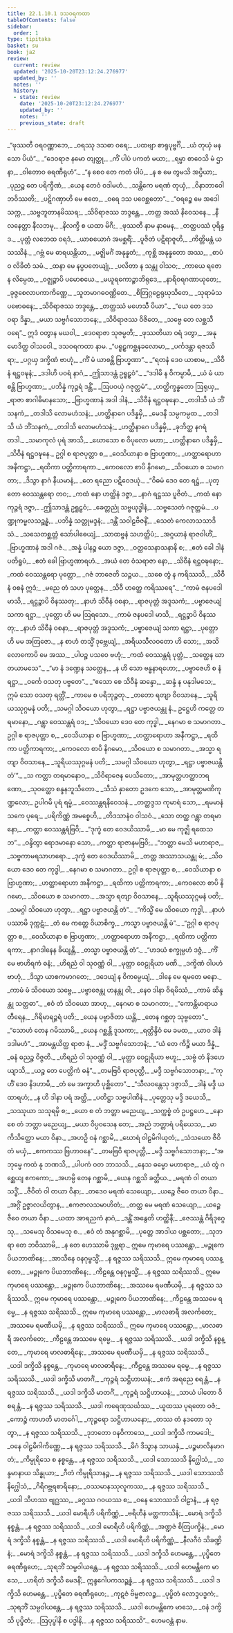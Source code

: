 ```yaml
---
title: 22.1.10.1 ဒသဝရကထာ
tableOfContents: false
sidebar:
  order: 1
type: tipitaka
basket: su
book: ja2
review:
  current: review
  updated: '2025-10-20T23:12:24.276977'
  updated_by: ''
  notes: ''
  history:
  - state: review
    date: '2025-10-20T23:12:24.276977'
    updated_by: ''
    notes: ''
    previous_state: draft
---
```



<DynamicBreadcrumb />


<ReviewStatus review={frontmatter.review} showDetails={true} />

<HypothesisAnnotation frontmatter={frontmatter} />

<Division number="1655" book="ja2" e="ch" v="23" p="312">

<Paragraph number="3001" type="verses" book="ja2">
_“ဖုဿတီ ဝရဝဏ္ဏာဘေ,_  
_ဝရဿု ဒသဓာ ဝရေ;_  
_ပထဗျာ စာရုပုဗ္ဗင်္ဂိ,_  
_ယံ တုယှံ မနသော ပိယံ”._  

</Paragraph>

</Division>
<Division number="1656" book="ja2" e="ch" v="23" p="312">

<Paragraph number="3002" type="verses" book="ja2">
_“ဒေဝရာဇ နမော တျတ္ထု,_  
_ကိံ ပါပံ ပကတံ မယာ;_  
_ရမ္မာ စာဝေသိ မံ ဌာနာ,_  
_ဝါတောဝ ဓရဏီရုဟံ”._  

</Paragraph>

</Division>
<Division number="1657" book="ja2" e="ch" v="23" p="312">

<Paragraph number="3003" type="verses" book="ja2">
_“န စေဝ တေ ကတံ ပါပံ,_  
_န စ မေ တွမသိ အပ္ပိယာ;_  
_ပုညဉ္စ တေ ပရိက္ခီဏံ,_  
_ယေန တေဝံ ဝဒါမဟံ._  

</Paragraph>

</Division>
<Division number="1658" book="ja2" e="ch" v="23" p="312">

<Paragraph number="3004" type="verses" book="ja2">
_သန္တိကေ မရဏံ တုယှံ,_  
_ဝိနာဘာဝေါ ဘဝိဿတိ;_  
_ပဋိဂဏှာဟိ မေ ဧတေ,_  
_ဝရေ ဒသ ပဝေစ္ဆတော”._  

</Paragraph>

</Division>
<Division number="1659" book="ja2" e="ch" v="23" p="312">

<Paragraph number="3005" type="verses" book="ja2">
_“ဝရဉ္စေ မေ အဒေါ သက္က,_  
_သဗ္ဗဘူတာနမိဿရ;_  
_သိဝိရာဇဿ ဘဒ္ဒန္တေ,_  
_တတ္ထ အဿံ နိဝေသနေ._  

</Paragraph>

</Division>
<Division number="1660" book="ja2" e="ch" v="23" p="312">

<Paragraph number="3006" type="verses" book="ja2">
_နီလနေတ္တာ နီလဘမု,_  
_နိလက္ခီ စ ယထာ မိဂီ;_  
_ဖုဿတီ နာမ နာမေန,_  
_တတ္ထပဿံ ပုရိန္ဒဒ._  

</Paragraph>

</Division>
<Division number="1661" book="ja2" e="ch" v="23" p="312">

<Paragraph number="3007" type="verses" book="ja2">
_ပုတ္တံ လဘေထ ဝရဒံ,_  
_ယာစယောဂံ အမစ္ဆရိံ;_  
_ပူဇိတံ ပဋိရာဇူဟိ,_  
_ကိတ္တိမန္တံ ယသဿိနံ._  

</Paragraph>

</Division>
<Division number="1662" book="ja2" e="ch" v="23" p="312">

<Paragraph number="3008" type="verses" book="ja2">
_ဂဗ္ဘံ မေ ဓာရယန္တိယာ,_  
_မဇ္ဈိမင်္ဂံ အနုန္နတံ;_  
_ကုစ္ဆိ အနုန္နတော အဿ,_  
_စာပံဝ လိခိတံ သမံ._  

</Paragraph>

</Division>
<Division number="1663" book="ja2" e="ch" v="23" p="312">

<Paragraph number="3009" type="verses" book="ja2">
_ထနာ မေ နပ္ပပတေယျုံ,_  
_ပလိတာ န သန္တု ဝါသဝ;_  
_ကာယေ ရဇော န လိမ္ပေထ,_  
_ဝဇ္ဈဉ္စာပိ ပမောစယေ._  

</Paragraph>

</Division>
<Division number="1664" book="ja2" e="ch" v="23" p="312">

<Paragraph number="3010" type="verses" book="ja2">
_မယူရကောဉ္စာဘိရုဒေ,_  
_နာရိဝရဂဏာယုတေ;_  
_ခုဇ္ဇစေလာပကာကိဏ္ဏေ,_  
_သူတမာဂဓဝဏ္ဏိတေ._  

</Paragraph>

</Division>
<Division number="1665" book="ja2" e="ch" v="23" p="312">

<Paragraph number="3011" type="verses" book="ja2">
_စိတြဂ္ဂဠေရုဃုသိတေ,_  
_သုရာမံသပဗောဓနေ;_  
_သိဝိရာဇဿ ဘဒ္ဒန္တေ,_  
_တတ္ထဿံ မဟေသီ ပိယာ”._  

</Paragraph>

</Division>
<Division number="1666" book="ja2" e="ch" v="23" p="312">

<Paragraph number="3012" type="verses" book="ja2">
_“ယေ တေ ဒသ ဝရာ ဒိန္နာ,_  
_မယာ သဗ္ဗင်္ဂသောဘနေ;_  
_သိဝိရာဇဿ ဝိဇိတေ,_  
_သဗ္ဗေ တေ လစ္ဆသီ ဝရေ”._  

</Paragraph>

</Division>
<Division number="1667" book="ja2" e="ch" v="23" p="313">

<Paragraph number="3013" type="verses" book="ja2">
ဣဒံ ဝတွာန မဃဝါ,_  
_ဒေဝရာဇာ သုဇမ္ပတိ;_  
_ဖုဿတိယာ ဝရံ ဒတွာ,_  
_အနုမောဒိတ္ထ ဝါသဝေါ._  


</Paragraph>
</Division>

<Paragraph number="3014" type="center" book="ja2">
ဒသဝရကထာ နာမ.


</Paragraph>

<Division number="1668" book="ja2" e="ch" v="23" p="313">

<Paragraph number="3015" type="verses" book="ja2">
_“ပရူဠှကစ္ဆနခလောမာ,_  
_ပင်္ကဒန္တာ ရဇဿိရာ;_  
_ပဂ္ဂယှ ဒက္ခိဏံ ဗာဟုံ,_  
_ကိံ မံ ယာစန္တိ ဗြာဟ္မဏာ”._  

</Paragraph>

</Division>
<Division number="1669" book="ja2" e="ch" v="23" p="313">

<Paragraph number="3016" type="verses" book="ja2">
_“ရတနံ ဒေဝ ယာစာမ,_  
_သိဝီနံ ရဋ္ဌဝဍ္ဎနံ;_  
_ဒဒါဟိ ပဝရံ နာဂံ,_  
_ဤသာဒန္တံ ဥရူဠှဝံ”._  

</Paragraph>

</Division>
<Division number="1670" book="ja2" e="ch" v="23" p="313">

<Paragraph number="3017" type="verses" book="ja2">
_“ဒဒါမိ န ဝိကမ္ပာမိ,_  
_ယံ မံ ယာစန္တိ ဗြာဟ္မဏာ;_  
_ပဘိန္နံ ကုဉ္ဇရံ ဒန္တိံ,_  
_ဩပဝယှံ ဂဇုတ္တမံ”._  

</Paragraph>

</Division>
<Division number="1671" book="ja2" e="ch" v="23" p="313">

<Paragraph number="3018" type="verses" book="ja2">
_ဟတ္ထိက္ခန္ဓတော ဩရုယှ,_  
_ရာဇာ စာဂါဓိမာနသော;_  
_ဗြာဟ္မဏာနံ အဒါ ဒါနံ,_  
_သိဝီနံ ရဋ္ဌဝဍ္ဎနော._  

</Paragraph>

</Division>
<Division number="1672" book="ja2" e="ch" v="23" p="313">

<Paragraph number="3019" type="verses" book="ja2">
_တဒါသိ ယံ ဘိံသနကံ,_  
_တဒါသိ လောမဟံသနံ;_  
_ဟတ္ထိနာဂေ ပဒိန္နမှိ,_  
_မေဒနီ သမ္ပကမ္ပထ._  

</Paragraph>

</Division>
<Division number="1673" book="ja2" e="ch" v="23" p="313">

<Paragraph number="3020" type="verses" book="ja2">
_တဒါသိ ယံ ဘိံသနကံ,_  
_တဒါသိ လောမဟံသနံ;_  
_ဟတ္ထိနာဂေ ပဒိန္နမှိ,_  
_ခုဘိတ္ထ နဂရံ တဒါ._  

</Paragraph>

</Division>
<Division number="1674" book="ja2" e="ch" v="23" p="313">

<Paragraph number="3021" type="verses" book="ja2">
_သမာကုလံ ပုရံ အာသိ,_  
_ဃောသော စ ဝိပုလော မဟာ;_  
_ဟတ္ထိနာဂေ ပဒိန္နမှိ,_  
_သိဝီနံ ရဋ္ဌဝဍ္ဎနေ._  

</Paragraph>

</Division>
<Division number="1675" book="ja2" e="ch" v="23" p="313">

<Paragraph number="3022" type="verses" book="ja2">
ဥဂ္ဂါ စ ရာဇပုတ္တာ စ,_  
_ဝေသိယာနာ စ ဗြာဟ္မဏာ;_  
_ဟတ္ထာရောဟာ အနီကဋ္ဌာ,_  
_ရထိကာ ပတ္တိကာရကာ._  

</Paragraph>

</Division>
<Division number="1676" book="ja2" e="ch" v="23" p="313">

<Paragraph number="3023" type="verses" book="ja2">
_ကေဝလော စာပိ နိဂမော,_  
_သိဝယော စ သမာဂတာ;_  
_ဒိသွာ နာဂံ နီယမာနံ,_  
_တေ ရညော ပဋိဝေဒယုံ._  

</Paragraph>

</Division>
<Division number="1677" book="ja2" e="ch" v="23" p="313">

<Paragraph number="3024" type="verses" book="ja2">
_“ဝိဓမံ ဒေဝ တေ ရဋ္ဌံ,_  
_ပုတ္တော ဝေဿန္တရော တဝ;_  
_ကထံ နော ဟတ္ထိနံ ဒဇ္ဇာ,_  
_နာဂံ ရဋ္ဌဿ ပူဇိတံ._  

</Paragraph>

</Division>
<Division number="1678" book="ja2" e="ch" v="23" p="313">

<Paragraph number="3025" type="verses" book="ja2">
_ကထံ နော ကုဉ္ဇရံ ဒဇ္ဇာ,_  
_ဤသာဒန္တံ ဥရူဠှဝံ;_  
_ခေတ္တညုံ သဗ္ဗယုဒ္ဓါနံ,_  
_သဗ္ဗသေတံ ဂဇုတ္တမံ._  

</Paragraph>

</Division>
<Division number="1679" book="ja2" e="ch" v="23" p="314">

<Paragraph number="3026" type="verses" book="ja2">
_ပဏ္ဍုကမ္ဗလသဉ္ဆန္နံ,_  
_ပဘိန္နံ သတ္တုမဒ္ဒနံ;_  
_ဒန္တိံ သဝါဠဗီဇနိံ,_  
_သေတံ ကေလာသသာဒိသံ._  

</Paragraph>

</Division>
<Division number="1680" book="ja2" e="ch" v="23" p="314">

<Paragraph number="3027" type="verses" book="ja2">
_သသေတစ္ဆတ္တံ သော်ပါဓေယျံ,_  
_သာထဗ္ဗနံ သဟတ္ထိပံ;_  
_အဂ္ဂယာနံ ရာဇဝါဟိံ,_  
_ဗြာဟ္မဏာနံ အဒါ ဂဇံ._  

</Paragraph>

</Division>
<Division number="1681" book="ja2" e="ch" v="23" p="314">

<Paragraph number="3028" type="verses" book="ja2">
_အန္နံ ပါနဉ္စ ယော ဒဇ္ဇာ,_  
_ဝတ္ထသေနာသနာနိ စ;_  
_ဧတံ ခေါ ဒါနံ ပတိရူပံ,_  
_ဧတံ ခေါ ဗြာဟ္မဏာရဟံ._  

</Paragraph>

</Division>
<Division number="1682" book="ja2" e="ch" v="23" p="314">

<Paragraph number="3029" type="verses" book="ja2">
_အယံ တေ ဝံသရာဇာ နော,_  
_သိဝီနံ ရဋ္ဌဝဍ္ဎနော;_  
_ကထံ ဝေဿန္တရော ပုတ္တော,_  
_ဂဇံ ဘာဇေတိ သဉ္ဇယ._  

</Paragraph>

</Division>
<Division number="1683" book="ja2" e="ch" v="23" p="314">

<Paragraph number="3030" type="verses" book="ja2">
_သစေ တွံ န ကရိဿသိ,_  
_သိဝီနံ ဝစနံ ဣဒံ;_  
_မညေ တံ သဟ ပုတ္တေန,_  
_သိဝီ ဟတ္ထေ ကရိဿရေ”._  

</Paragraph>

</Division>
<Division number="1684" book="ja2" e="ch" v="23" p="314">

<Paragraph number="3031" type="verses" book="ja2">
_“ကာမံ ဇနပဒေါ မာသိ,_  
_ရဋ္ဌဉ္စာပိ ဝိနဿတု;_  
_နာဟံ သိဝီနံ ဝစနာ,_  
_ရာဇပုတ္တံ အဒူသကံ;_  
_ပဗ္ဗာဇေယျံ သကာ ရဋ္ဌာ,_  
_ပုတ္တော ဟိ မမ ဩရသော._  

</Paragraph>

</Division>
<Division number="1685" book="ja2" e="ch" v="23" p="314">

<Paragraph number="3032" type="verses" book="ja2">
_ကာမံ ဇနပဒေါ မာသိ,_  
_ရဋ္ဌဉ္စာပိ ဝိနဿတု;_  
_နာဟံ သိဝီနံ ဝစနာ,_  
_ရာဇပုတ္တံ အဒူသကံ;_  
_ပဗ္ဗာဇေယျံ သကာ ရဋ္ဌာ,_  
_ပုတ္တော ဟိ မမ အတြဇော._  

</Paragraph>

</Division>
<Division number="1686" book="ja2" e="ch" v="23" p="314">

<Paragraph number="3033" type="verses" book="ja2">
_န စာဟံ တသ္မိံ ဒုဗ္ဘေယျံ,_  
_အရိယသီလဝတော ဟိ သော;_  
_အသိလောကောပိ မေ အဿ,_  
_ပါပဉ္စ ပသဝေ ဗဟုံ;_  
_ကထံ ဝေဿန္တရံ ပုတ္တံ,_  
_သတ္ထေန ဃာတယာမသေ”._  

</Paragraph>

</Division>
<Division number="1687" book="ja2" e="ch" v="23" p="314">

<Paragraph number="3034" type="verses" book="ja2">
_“မာ နံ ဒဏ္ဍေန သတ္ထေန,_  
_န ဟိ သော ဗန္ဓနာရဟော;_  
_ပဗ္ဗာဇေဟိ စ နံ ရဋ္ဌာ,_  
_ဝင်္ကေ ဝသတု ပဗ္ဗတေ”._  

</Paragraph>

</Division>
<Division number="1688" book="ja2" e="ch" v="23" p="314">

<Paragraph number="3035" type="verses" book="ja2">
_“ဧသော စေ သိဝီနံ ဆန္ဒော,_  
_ဆန္ဒံ န ပနုဒါမသေ;_  
ဣမံ သော ဝသတု ရတ္တိံ,_  
_ကာမေ စ ပရိဘုဉ္ဇတု._  

</Paragraph>

</Division>
<Division number="1689" book="ja2" e="ch" v="23" p="314">

<Paragraph number="3036" type="verses" book="ja2">
_တတော ရတျာ ဝိဝသာနေ,_  
_သူရိယဿုဂ္ဂမနံ ပတိ;_  
_သမဂ္ဂါ သိဝယော ဟုတွာ,_  
_ရဋ္ဌာ ပဗ္ဗာဇယန္တု နံ._  

</Paragraph>

</Division>
<Division number="1690" book="ja2" e="ch" v="23" p="315">

<Paragraph number="3037" type="verses" book="ja2">
ဥဋ္ဌေဟိ ကတ္တေ တရမာနော,_  
_ဂန္တွာ ဝေဿန္တရံ ဝဒ;_  
_‘သိဝယော ဒေဝ တေ ကုဒ္ဓါ,_  
_နေဂမာ စ သမာဂတာ._  

</Paragraph>

</Division>
<Division number="1691" book="ja2" e="ch" v="23" p="315">

<Paragraph number="3038" type="verses" book="ja2">
ဥဂ္ဂါ စ ရာဇပုတ္တာ စ,_  
_ဝေသိယာနာ စ ဗြာဟ္မဏာ;_  
_ဟတ္ထာရောဟာ အနီကဋ္ဌာ,_  
_ရထိကာ ပတ္တိကာရကာ;_  
_ကေဝလော စာပိ နိဂမော,_  
_သိဝယော စ သမာဂတာ._  

</Paragraph>

</Division>
<Division number="1692" book="ja2" e="ch" v="23" p="315">

<Paragraph number="3039" type="verses" book="ja2">
_အသ္မာ ရတျာ ဝိဝသာနေ,_  
_သူရိယဿုဂ္ဂမနံ ပတိ;_  
_သမဂ္ဂါ သိဝယော ဟုတွာ,_  
_ရဋ္ဌာ ပဗ္ဗာဇယန္တိ တံ’”._  

</Paragraph>

</Division>
<Division number="1693" book="ja2" e="ch" v="23" p="315">

<Paragraph number="3040" type="verses" book="ja2">
_သ ကတ္တာ တရမာနောဝ,_  
_သိဝိရာဇေန ပေသိတော;_  
_အာမုတ္တဟတ္ထာဘရဏော,_  
_သုဝတ္ထော စန္ဒနဘူသိတော._  

</Paragraph>

</Division>
<Division number="1694" book="ja2" e="ch" v="23" p="315">

<Paragraph number="3041" type="verses" book="ja2">
_သီသံ နှာတော ဥဒကေ သော,_  
_အာမုတ္တမဏိကုဏ္ဍလော;_  
ဥပါဂမိ ပုရံ ရမ္မံ,_  
_ဝေဿန္တရနိဝေသနံ._  

</Paragraph>

</Division>
<Division number="1695" book="ja2" e="ch" v="23" p="315">

<Paragraph number="3042" type="verses" book="ja2">
_တတ္ထဒ္ဒသ ကုမာရံ သော,_  
_ရမမာနံ သကေ ပုရေ;_  
_ပရိကိဏ္ဏံ အမစ္စေဟိ,_  
_တိဒသာနံဝ ဝါသဝံ._  

</Paragraph>

</Division>
<Division number="1696" book="ja2" e="ch" v="23" p="315">

<Paragraph number="3043" type="verses" book="ja2">
_သော တတ္ထ ဂန္တွာ တရမာနော,_  
_ကတ္တာ ဝေဿန္တရံဗြဝိ;_  
_“ဒုက္ခံ တေ ဝေဒယိဿာမိ,_  
_မာ မေ ကုဇ္ဈိ ရထေသဘ”._  

</Paragraph>

</Division>
<Division number="1697" book="ja2" e="ch" v="23" p="315">

<Paragraph number="3044" type="verses" book="ja2">
_ဝန္ဒိတွာ ရောဒမာနော သော,_  
_ကတ္တာ ရာဇာနမဗြဝိ;_  
_“ဘတ္တာ မေသိ မဟာရာဇ,_  
_သဗ္ဗကာမရသာဟရော._  

</Paragraph>

</Division>
<Division number="1698" book="ja2" e="ch" v="23" p="315">

<Paragraph number="3045" type="verses" book="ja2">
_ဒုက္ခံ တေ ဝေဒယိဿာမိ,_  
_တတ္ထ အဿာသယန္တု မံ;_  
_သိဝယော ဒေဝ တေ ကုဒ္ဓါ,_  
_နေဂမာ စ သမာဂတာ._  

</Paragraph>

</Division>
<Division number="1699" book="ja2" e="ch" v="23" p="315">

<Paragraph number="3046" type="verses" book="ja2">
ဥဂ္ဂါ စ ရာဇပုတ္တာ စ,_  
_ဝေသိယာနာ စ ဗြာဟ္မဏာ;_  
_ဟတ္ထာရောဟာ အနီကဋ္ဌာ,_  
_ရထိကာ ပတ္တိကာရကာ;_  
_ကေဝလော စာပိ နိဂမော,_  
_သိဝယော စ သမာဂတာ._  

</Paragraph>

</Division>
<Division number="1700" book="ja2" e="ch" v="23" p="315">

<Paragraph number="3047" type="verses" book="ja2">
_အသ္မာ ရတျာ ဝိဝသာနေ,_  
_သူရိယဿုဂ္ဂမနံ ပတိ;_  
_သမဂ္ဂါ သိဝယော ဟုတွာ,_  
_ရဋ္ဌာ ပဗ္ဗာဇယန္တိ တံ”._  

</Paragraph>

</Division>
<Division number="1701" book="ja2" e="ch" v="23" p="315">

<Paragraph number="3048" type="verses" book="ja2">
_“ကိသ္မိံ မေ သိဝယော ကုဒ္ဓါ,_  
_နာဟံ ပဿာမိ ဒုက္ကဋံ;_  
_တံ မေ ကတ္တေ ဝိယာစိက္ခ,_  
_ကသ္မာ ပဗ္ဗာဇယန္တိ မံ”._  

</Paragraph>

</Division>
<Division number="1702" book="ja2" e="ch" v="23" p="316">

<Paragraph number="3049" type="verses" book="ja2">
_“ဥဂ္ဂါ စ ရာဇပုတ္တာ စ,_  
_ဝေသိယာနာ စ ဗြာဟ္မဏာ;_  
_ဟတ္ထာရောဟာ အနီကဋ္ဌာ,_  
_ရထိကာ ပတ္တိကာရကာ;_  
_နာဂဒါနေန ခိယျန္တိ,_  
_တသ္မာ ပဗ္ဗာဇယန္တိ တံ”._  

</Paragraph>

</Division>
<Division number="1703" book="ja2" e="ch" v="23" p="316">

<Paragraph number="3050" type="verses" book="ja2">
_“ဟဒယံ စက္ခုမ္ပဟံ ဒဇ္ဇံ,_  
_ကိံ မေ ဗာဟိရကံ ဓနံ;_  
_ဟိရညံ ဝါ သုဝဏ္ဏံ ဝါ,_  
_မုတ္တာ ဝေဠုရိယာ မဏိ._  

</Paragraph>

</Division>
<Division number="1704" book="ja2" e="ch" v="23" p="316">

<Paragraph number="3051" type="verses" book="ja2">
_ဒက္ခိဏံ ဝါပဟံ ဗာဟုံ,_  
_ဒိသွာ ယာစကမာဂတေ;_  
_ဒဒေယျံ န ဝိကမ္ပေယျံ,_  
_ဒါနေ မေ ရမတေ မနော._  

</Paragraph>

</Division>
<Division number="1705" book="ja2" e="ch" v="23" p="316">

<Paragraph number="3052" type="verses" book="ja2">
_ကာမံ မံ သိဝယော သဗ္ဗေ,_  
_ပဗ္ဗာဇေန္တု ဟနန္တု ဝါ;_  
_နေဝ ဒါနာ ဝိရမိဿံ,_  
_ကာမံ ဆိန္ဒန္တု သတ္တဓာ”._  

</Paragraph>

</Division>
<Division number="1706" book="ja2" e="ch" v="23" p="316">

<Paragraph number="3053" type="verses" book="ja2">
_ဧဝံ တံ သိဝယော အာဟု,_  
_နေဂမာ စ သမာဂတာ;_  
_“ကောန္တိမာရာယ တီရေန,_  
_ဂိရိမာရဉ္ဇရံ ပတိ;_  
_ယေန ပဗ္ဗာဇိတာ ယန္တိ,_  
_တေန ဂစ္ဆတု သုဗ္ဗတော”._  

</Paragraph>

</Division>
<Division number="1707" book="ja2" e="ch" v="23" p="316">

<Paragraph number="3054" type="verses" book="ja2">
_“သောဟံ တေန ဂမိဿာမိ,_  
_ယေန ဂစ္ဆန္တိ ဒူသကာ;_  
_ရတ္တိန္ဒိဝံ မေ ခမထ,_  
_ယာဝ ဒါနံ ဒဒါမဟံ”._  

</Paragraph>

</Division>
<Division number="1708" book="ja2" e="ch" v="23" p="316">

<Paragraph number="3055" type="verses" book="ja2">
_အာမန္တယိတ္ထ ရာဇာ နံ,_  
_မဒ္ဒိံ သဗ္ဗင်္ဂသောဘနံ;_  
_“ယံ တေ ကိဉ္စိ မယာ ဒိန္နံ,_  
_ဓနံ ဓညဉ္စ ဝိဇ္ဇတိ._  

</Paragraph>

</Division>
<Division number="1709" book="ja2" e="ch" v="23" p="316">

<Paragraph number="3056" type="verses" book="ja2">
_ဟိရညံ ဝါ သုဝဏ္ဏံ ဝါ,_  
_မုတ္တာ ဝေဠုရိယာ ဗဟူ;_  
_သဗ္ဗံ တံ နိဒဟေယျာသိ,_  
_ယဉ္စ တေ ပေတ္တိကံ ဓနံ”._  

</Paragraph>

</Division>
<Division number="1710" book="ja2" e="ch" v="23" p="316">

<Paragraph number="3057" type="verses" book="ja2">
_တမဗြဝိ ရာဇပုတ္တီ,_  
_မဒ္ဒီ သဗ္ဗင်္ဂသောဘနာ;_  
_“ကုဟိံ ဒေဝ နိဒဟာမိ,_  
_တံ မေ အက္ခာဟိ ပုစ္ဆိတော”._  

</Paragraph>

</Division>
<Division number="1711" book="ja2" e="ch" v="23" p="316">

<Paragraph number="3058" type="verses" book="ja2">
_“သီလဝန္တေသု ဒဇ္ဇာသိ,_  
_ဒါနံ မဒ္ဒိ ယထာရဟံ;_  
_န ဟိ ဒါနာ ပရံ အတ္ထိ,_  
_ပတိဋ္ဌာ သဗ္ဗပါဏိနံ._  

</Paragraph>

</Division>
<Division number="1712" book="ja2" e="ch" v="23" p="316">

<Paragraph number="3059" type="verses" book="ja2">
_ပုတ္တေသု မဒ္ဒိ ဒယေသိ,_  
_သဿုယာ သသုရမှိ စ;_  
_ယော စ တံ ဘတ္တာ မညေယျ,_  
_သက္ကစ္စံ တံ ဥပဋ္ဌဟေ._  

</Paragraph>

</Division>
<Division number="1713" book="ja2" e="ch" v="23" p="316">

<Paragraph number="3060" type="verses" book="ja2">
_နော စေ တံ ဘတ္တာ မညေယျ,_  
_မယာ ဝိပ္ပဝသေန တေ;_  
_အညံ ဘတ္တာရံ ပရိယေသ,_  
_မာ ကိသိတ္ထော မယာ ဝိနာ._  

</Paragraph>

</Division>
<Division number="1714" book="ja2" e="ch" v="23" p="317">

<Paragraph number="3061" type="verses" book="ja2">
_အဟဉှိ ဝနံ ဂစ္ဆာမိ,_  
_ဃောရံ ဝါဠမိဂါယုတံ;_  
_သံသယော ဇီဝိတံ မယှံ,_  
_ဧကကဿ ဗြဟာဝနေ”._  

</Paragraph>

</Division>
<Division number="1715" book="ja2" e="ch" v="23" p="317">

<Paragraph number="3062" type="verses" book="ja2">
_တမဗြဝိ ရာဇပုတ္တီ,_  
_မဒ္ဒီ သဗ္ဗင်္ဂသောဘနာ;_  
_“အဘုမ္မေ ကထံ နု ဘဏသိ,_  
_ပါပကံ ဝတ ဘာသသိ._  

</Paragraph>

</Division>
<Division number="1716" book="ja2" e="ch" v="23" p="317">

<Paragraph number="3063" type="verses" book="ja2">
_နေသ ဓမ္မော မဟာရာဇ,_  
_ယံ တွံ ဂစ္ဆေယျ ဧကကော;_  
_အဟမ္ပိ တေန ဂစ္ဆာမိ,_  
_ယေန ဂစ္ဆသိ ခတ္တိယ._  

</Paragraph>

</Division>
<Division number="1717" book="ja2" e="ch" v="23" p="317">

<Paragraph number="3064" type="verses" book="ja2">
_မရဏံ ဝါ တယာ သဒ္ဓိံ,_  
_ဇီဝိတံ ဝါ တယာ ဝိနာ;_  
_တဒေဝ မရဏံ သေယျော,_  
_ယဉ္စေ ဇီဝေ တယာ ဝိနာ._  

</Paragraph>

</Division>
<Division number="1718" book="ja2" e="ch" v="23" p="317">

<Paragraph number="3065" type="verses" book="ja2">
_အဂ္ဂိံ ဥဇ္ဇာလယိတွာန,_  
_ဧကဇာလသမာဟိတံ;_  
_တတ္ထ မေ မရဏံ သေယျော,_  
_ယဉ္စေ ဇီဝေ တယာ ဝိနာ._  

</Paragraph>

</Division>
<Division number="1719" book="ja2" e="ch" v="23" p="317">

<Paragraph number="3066" type="verses" book="ja2">
_ယထာ အာရညကံ နာဂံ,_  
_ဒန္တိံ အနွေတိ ဟတ္ထိနီ;_  
_ဇေဿန္တံ ဂိရိဒုဂ္ဂေသု,_  
_သမေသု ဝိသမေသု စ._  

</Paragraph>

</Division>
<Division number="1720" book="ja2" e="ch" v="23" p="317">

<Paragraph number="3067" type="verses" book="ja2">
_ဧဝံ တံ အနုဂစ္ဆာမိ,_  
_ပုတ္တေ အာဒါယ ပစ္ဆတော;_  
_သုဘရာ တေ ဘဝိဿာမိ,_  
_န တေ ဟေဿာမိ ဒုဗ္ဘရာ._  

</Paragraph>

</Division>
<Division number="1721" book="ja2" e="ch" v="23" p="317">

<Paragraph number="3068" type="verses" book="ja2">
ဣမေ ကုမာရေ ပဿန္တော,_  
_မဉ္ဇုကေ ပိယဘာဏိနေ;_  
_အာသီနေ ဝနဂုမ္ဗသ္မိံ,_  
_န ရဇ္ဇဿ သရိဿသိ._  

</Paragraph>

</Division>
<Division number="1722" book="ja2" e="ch" v="23" p="317">

<Paragraph number="3069" type="verses" book="ja2">
ဣမေ ကုမာရေ ပဿန္တော,_  
_မဉ္ဇုကေ ပိယဘာဏိနေ;_  
_ကီဠန္တေ ဝနဂုမ္ဗသ္မိံ,_  
_န ရဇ္ဇဿ သရိဿသိ._  

</Paragraph>

</Division>
<Division number="1723" book="ja2" e="ch" v="23" p="317">

<Paragraph number="3070" type="verses" book="ja2">
ဣမေ ကုမာရေ ပဿန္တော,_  
_မဉ္ဇုကေ ပိယဘာဏိနေ;_  
_အဿမေ ရမဏီယမှိ,_  
_န ရဇ္ဇဿ သရိဿသိ._  

</Paragraph>

</Division>
<Division number="1724" book="ja2" e="ch" v="23" p="317">

<Paragraph number="3071" type="verses" book="ja2">
ဣမေ ကုမာရေ ပဿန္တော,_  
_မဉ္ဇုကေ ပိယဘာဏိနေ;_  
_ကီဠန္တေ အဿမေ ရမ္မေ,_  
_န ရဇ္ဇဿ သရိဿသိ._  

</Paragraph>

</Division>
<Division number="1725" book="ja2" e="ch" v="23" p="317">

<Paragraph number="3072" type="verses" book="ja2">
ဣမေ ကုမာရေ ပဿန္တော,_  
_မာလဓာရီ အလင်္ကတေ;_  
_အဿမေ ရမဏီယမှိ,_  
_န ရဇ္ဇဿ သရိဿသိ._  

</Paragraph>

</Division>
<Division number="1726" book="ja2" e="ch" v="23" p="317">

<Paragraph number="3073" type="verses" book="ja2">
ဣမေ ကုမာရေ ပဿန္တော,_  
_မာလဓာရီ အလင်္ကတေ;_  
_ကီဠန္တေ အဿမေ ရမ္မေ,_  
_န ရဇ္ဇဿ သရိဿသိ._  

</Paragraph>

</Division>
<Division number="1727" book="ja2" e="ch" v="23" p="318">

<Paragraph number="3074" type="verses" book="ja2">
_ယဒါ ဒက္ခိသိ နစ္စန္တေ,_  
_ကုမာရေ မာလဓာရိနေ;_  
_အဿမေ ရမဏီယမှိ,_  
_န ရဇ္ဇဿ သရိဿသိ._  

</Paragraph>

</Division>
<Division number="1728" book="ja2" e="ch" v="23" p="318">

<Paragraph number="3075" type="verses" book="ja2">
_ယဒါ ဒက္ခိသိ နစ္စန္တေ,_  
_ကုမာရေ မာလဓာရိနေ;_  
_ကီဠန္တေ အဿမေ ရမ္မေ,_  
_န ရဇ္ဇဿ သရိဿသိ._  

</Paragraph>

</Division>
<Division number="1729" book="ja2" e="ch" v="23" p="318">

<Paragraph number="3076" type="verses" book="ja2">
_ယဒါ ဒက္ခိသိ မာတင်္ဂံ,_  
_ကုဉ္ဇရံ သဋ္ဌိဟာယနံ;_  
_ဧကံ အရညေ စရန္တံ,_  
_န ရဇ္ဇဿ သရိဿသိ._  

</Paragraph>

</Division>
<Division number="1730" book="ja2" e="ch" v="23" p="318">

<Paragraph number="3077" type="verses" book="ja2">
_ယဒါ ဒက္ခိသိ မာတင်္ဂံ,_  
_ကုဉ္ဇရံ သဋ္ဌိဟာယနံ;_  
_သာယံ ပါတော ဝိစရန္တံ,_  
_န ရဇ္ဇဿ သရိဿသိ._  

</Paragraph>

</Division>
<Division number="1731" book="ja2" e="ch" v="23" p="318">

<Paragraph number="3078" type="verses" book="ja2">
_ယဒါ ကရေဏုသင်္ဃဿ,_  
_ယူထဿ ပုရတော ဝဇံ;_  
_ကောဉ္စံ ကာဟတိ မာတင်္ဂေါ,_  
_ကုဉ္ဇရော သဋ္ဌိဟာယနော;_  
_တဿ တံ နဒတော သုတွာ,_  
_န ရဇ္ဇဿ သရိဿသိ._  

</Paragraph>

</Division>
<Division number="1732" book="ja2" e="ch" v="23" p="318">

<Paragraph number="3079" type="verses" book="ja2">
_ဒုဘတော ဝနဝိကာသေ,_  
_ယဒါ ဒက္ခိသိ ကာမဒေါ;_  
_ဝနေ ဝါဠမိဂါကိဏ္ဏေ,_  
_န ရဇ္ဇဿ သရိဿသိ._  

</Paragraph>

</Division>
<Division number="1733" book="ja2" e="ch" v="23" p="318">

<Paragraph number="3080" type="verses" book="ja2">
_မိဂံ ဒိသွာန သာယနှံ,_  
_ပဉ္စမာလိနမာဂတံ;_  
_ကိမ္ပုရိသေ စ နစ္စန္တေ,_  
_န ရဇ္ဇဿ သရိဿသိ._  

</Paragraph>

</Division>
<Division number="1734" book="ja2" e="ch" v="23" p="318">

<Paragraph number="3081" type="verses" book="ja2">
_ယဒါ သောဿသိ နိဂ္ဃေါသံ,_  
_သန္ဒမာနာယ သိန္ဓုယာ;_  
_ဂီတံ ကိမ္ပုရိသာနဉ္စ,_  
_န ရဇ္ဇဿ သရိဿသိ._  

</Paragraph>

</Division>
<Division number="1735" book="ja2" e="ch" v="23" p="318">

<Paragraph number="3082" type="verses" book="ja2">
_ယဒါ သောဿသိ နိဂ္ဃေါသံ,_  
_ဂိရိဂဗ္ဘရစာရိနော;_  
_ဝဿမာနဿုလူကဿ,_  
_န ရဇ္ဇဿ သရိဿသိ._  

</Paragraph>

</Division>
<Division number="1736" book="ja2" e="ch" v="23" p="318">

<Paragraph number="3083" type="verses" book="ja2">
_ယဒါ သီဟဿ ဗျဂ္ဃဿ,_  
_ခဂ္ဂဿ ဂဝယဿ စ;_  
_ဝနေ သောဿသိ ဝါဠာနံ,_  
_န ရဇ္ဇဿ သရိဿသိ._  

</Paragraph>

</Division>
<Division number="1737" book="ja2" e="ch" v="23" p="318">

<Paragraph number="3084" type="verses" book="ja2">
_ယဒါ မောရီဟိ ပရိကိဏ္ဏံ,_  
_ဗရိဟီနံ မတ္ထကာသိနံ;_  
_မောရံ ဒက္ခိသိ နစ္စန္တံ,_  
_န ရဇ္ဇဿ သရိဿသိ._  

</Paragraph>

</Division>
<Division number="1738" book="ja2" e="ch" v="23" p="318">

<Paragraph number="3085" type="verses" book="ja2">
_ယဒါ မောရီဟိ ပရိကိဏ္ဏံ,_  
_အဏ္ဍဇံ စိတြပက္ခိနံ;_  
_မောရံ ဒက္ခိသိ နစ္စန္တံ,_  
_န ရဇ္ဇဿ သရိဿသိ._  

</Paragraph>

</Division>
<Division number="1739" book="ja2" e="ch" v="23" p="318">

<Paragraph number="3086" type="verses" book="ja2">
_ယဒါ မောရီဟိ ပရိကိဏ္ဏံ,_  
_နီလဂီဝံ သိခဏ္ဍိနံ;_  
_မောရံ ဒက္ခိသိ နစ္စန္တံ,_  
_န ရဇ္ဇဿ သရိဿသိ._  

</Paragraph>

</Division>
<Division number="1740" book="ja2" e="ch" v="23" p="319">

<Paragraph number="3087" type="verses" book="ja2">
_ယဒါ ဒက္ခိသိ ဟေမန္တေ,_  
_ပုပ္ဖိတေ ဓရဏီရုဟေ;_  
_သုရဘိံ သမ္ပဝါယန္တေ,_  
_န ရဇ္ဇဿ သရိဿသိ._  

</Paragraph>

</Division>
<Division number="1741" book="ja2" e="ch" v="23" p="319">

<Paragraph number="3088" type="verses" book="ja2">
_ယဒါ ဟေမန္တိကေ မာသေ,_  
_ဟရိတံ ဒက္ခိသိ မေဒနိံ;_  
ဣန္ဒဂေါပကသဉ္ဆန္နံ,_  
_န ရဇ္ဇဿ သရိဿသိ._  

</Paragraph>

</Division>
<Division number="1742" book="ja2" e="ch" v="23" p="319">

<Paragraph number="3089" type="verses" book="ja2">
_ယဒါ ဒက္ခိသိ ဟေမန္တေ,_  
_ပုပ္ဖိတေ ဓရဏီရုဟေ;_  
_ကုဋဇံ ဗိမ္ဗဇာလဉ္စ,_  
_ပုပ္ဖိတံ လောဒ္ဒပဒ္မကံ;_  
_သုရဘိံ သမ္ပဝါယန္တေ,_  
_န ရဇ္ဇဿ သရိဿသိ._  

</Paragraph>

</Division>
<Division number="1743" book="ja2" e="ch" v="23" p="319">

<Paragraph number="3090" type="verses" book="ja2">
_ယဒါ ဟေမန္တိကေ မာသေ,_  
_ဝနံ ဒက္ခိသိ ပုပ္ဖိတံ;_  
_ဩပုပ္ဖါနိ စ ပဒ္မါနိ,_  
_န ရဇ္ဇဿ သရိဿသိ”._  


</Paragraph>
</Division>

<Paragraph number="3091" type="center" book="ja2">
ဟေမဝန္တံ နာမ.
</Paragraph>